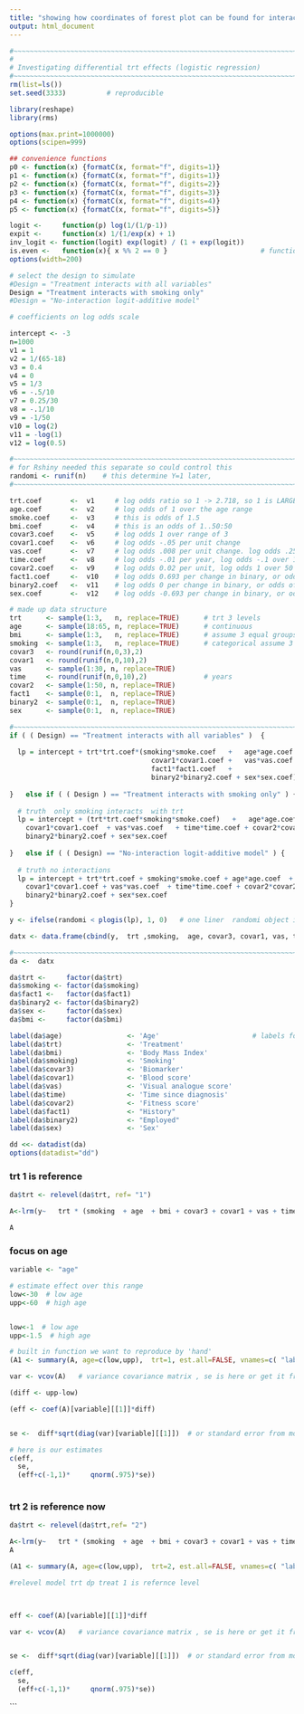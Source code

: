 ```yaml
---
title: "showing how coordinates of forest plot can be found for interaction model, scaling the regression coef and se and duplicating rms anova"
output: html_document
---
```


```r
 



#~~~~~~~~~~~~~~~~~~~~~~~~~~~~~~~~~~~~~~~~~~~~~~~~~~~~~~~~~~~~~~~~~~~~~~~~~~~~~~~~~~~~~~~
#  
# Investigating differential trt effects (logistic regression)
#~~~~~~~~~~~~~~~~~~~~~~~~~~~~~~~~~~~~~~~~~~~~~~~~~~~~~~~~~~~~~~~~~~~~~~~~~~~~~~~~~~~~~~~
rm(list=ls())   
set.seed(3333)          # reproducible

library(reshape)
library(rms)

options(max.print=1000000)    
options(scipen=999)

## convenience functions
p0 <- function(x) {formatC(x, format="f", digits=1)}
p1 <- function(x) {formatC(x, format="f", digits=1)}
p2 <- function(x) {formatC(x, format="f", digits=2)}
p3 <- function(x) {formatC(x, format="f", digits=3)}
p4 <- function(x) {formatC(x, format="f", digits=4)}
p5 <- function(x) {formatC(x, format="f", digits=5)}

logit <-     function(p) log(1/(1/p-1))
expit <-     function(x) 1/(1/exp(x) + 1)
inv_logit <- function(logit) exp(logit) / (1 + exp(logit))
is.even <-   function(x){ x %% 2 == 0 }                       # function to id. odd maybe useful
options(width=200)

# select the design to simulate
#Design = "Treatment interacts with all variables" 
Design = "Treatment interacts with smoking only" 
#Design = "No-interaction logit-additive model"

# coefficients on log odds scale

intercept <- -3
n=1000
v1 = 1
v2 = 1/(65-18)
v3 = 0.4
v4 = 0
v5 = 1/3
v6 = -.5/10
v7 = 0.25/30
v8 = -.1/10
v9 = -1/50
v10 = log(2)
v11 = -log(1)
v12 = log(0.5)

#~~~~~~~~~~~~~~~~~~~~~~~~~~~~~~~~~~~~~~~~~~~~~~~~~~~~~~~~~~~~~~~~~~~~~~~~~~~~~~~~~
# for Rshiny needed this separate so could control this
randomi <- runif(n)    # this determine Y=1 later, 
#~~~~~~~~~~~~~~~~~~~~~~~~~~~~~~~~~~~~~~~~~~~~~~~~~~~~~~~~~~~~~~~~~~~~~~~~~~~~~~~~~

trt.coef       <-  v1     # log odds ratio so 1 -> 2.718, so 1 is LARGE
age.coef       <-  v2     # log odds of 1 over the age range
smoke.coef     <-  v3     # this is odds of 1.5
bmi.coef       <-  v4     # this is an odds of 1..50:50
covar3.coef    <-  v5     # log odds 1 over range of 3
covar1.coef    <-  v6     # log odds -.05 per unit change
vas.coef       <-  v7     # log odds .008 per unit change. log odds .25 over 30 units odds 1.27
time.coef      <-  v8     # log odds -.01 per year, log odds -.1 over 10 years or odds .90
covar2.coef    <-  v9     # log odds 0.02 per unit, log odds 1 over 50 units or odds 2.7
fact1.coef     <-  v10    # log odds 0.693 per change in binary, or odds of 2   
binary2.coef   <-  v11    # log odds 0 per change in binary, or odds of 1  
sex.coef       <-  v12    # log odds -0.693 per change in binary, or odds of .5  

# made up data structure 
trt      <- sample(1:3,   n, replace=TRUE)      # trt 3 levels
age      <- sample(18:65, n, replace=TRUE)      # continuous
bmi      <- sample(1:3,   n, replace=TRUE)      # assume 3 equal groups
smoking  <- sample(1:3,   n, replace=TRUE)      # categorical assume 3 equal groups
covar3   <- round(runif(n,0,3),2)
covar1   <- round(runif(n,0,10),2)
vas      <- sample(1:30, n, replace=TRUE)
time     <- round(runif(n,0,10),2)              # years
covar2   <- sample(1:50, n, replace=TRUE)
fact1    <- sample(0:1,  n, replace=TRUE)
binary2  <- sample(0:1,  n, replace=TRUE)
sex      <- sample(0:1,  n, replace=TRUE)

#~~~~~~~~~~~~~~~~~~~~~~~~~~~~~~~~~~~~~~~~~~~~~~~~~~~~~~~~~~~~~~~~~~~~~~~~~~~~~~~~~~~~~~~~~~~~~~~~~~~~~~~~~~~~~~~~~~~~~~~~~~~~linear predictor
if ( ( Design) == "Treatment interacts with all variables" )  {
  
  lp = intercept + trt*trt.coef*(smoking*smoke.coef   +   age*age.coef  + bmi*bmi.coef   + covar3*covar3.coef +
                                   covar1*covar1.coef +   vas*vas.coef  + time*time.coef + covar2*covar2.coef +
                                   fact1*fact1.coef   +
                                   binary2*binary2.coef + sex*sex.coef) 
  
}   else if ( ( Design ) == "Treatment interacts with smoking only" ) {    
  
  # truth  only smoking interacts  with trt
  lp = intercept + (trt*trt.coef*smoking*smoke.coef)   +   age*age.coef   + bmi*bmi.coef + covar3*covar3.coef +
    covar1*covar1.coef  + vas*vas.coef   + time*time.coef + covar2*covar2.coef + fact1*fact1.coef +
    binary2*binary2.coef + sex*sex.coef
  
}   else if ( ( Design) == "No-interaction logit-additive model" ) {  
  
  # truth no interactions
  lp = intercept + trt*trt.coef + smoking*smoke.coef + age*age.coef  + bmi*bmi.coef  + covar3*covar3.coef  +
    covar1*covar1.coef + vas*vas.coef  + time*time.coef + covar2*covar2.coef + fact1*fact1.coef +
    binary2*binary2.coef + sex*sex.coef
}

y <- ifelse(randomi < plogis(lp), 1, 0)   # one liner  randomi object is necessary for R shiny only

datx <- data.frame(cbind(y,  trt ,smoking,  age, covar3, covar1, vas, time, covar2, fact1, binary2, sex, bmi))

#~~~~~~~~~~~~~~~~~~~~~~~~~~~~~~~~~~~~~~~~~~~~~~~~~~~~~~~~~~~~~~~~~~~~~~~~~~~~~~~
da <-  datx 

da$trt <-     factor(da$trt)
da$smoking <- factor(da$smoking)
da$fact1 <-   factor(da$fact1)
da$binary2 <- factor(da$binary2)
da$sex <-     factor(da$sex)
da$bmi <-     factor(da$bmi)

label(da$age)                <- 'Age'                       # labels for forest plots
label(da$trt)                <- 'Treatment'
label(da$bmi)                <- 'Body Mass Index'
label(da$smoking)            <- 'Smoking'
label(da$covar3)             <- 'Biomarker'
label(da$covar1)             <- 'Blood score'
label(da$vas)                <- 'Visual analogue score'
label(da$time)               <- 'Time since diagnosis'
label(da$covar2)             <- 'Fitness score'
label(da$fact1)              <- "History"
label(da$binary2)            <- "Employed"
label(da$sex)                <- 'Sex'

dd <<- datadist(da)
options(datadist="dd")

```

### trt 1 is reference

```r

da$trt <- relevel(da$trt, ref= "1")

A<-lrm(y~   trt * (smoking  + age  + bmi + covar3 + covar1 + vas + time + covar2 + fact1 + binary2 +sex),da, y=TRUE ,x=TRUE)  # all interact with trt

A

```

### focus on age

```r


variable <- "age"

# estimate effect over this range
low<-30  # low age
upp<-60  # high age


low<-1  # low age
upp<-1.5  # high age

# built in function we want to reproduce by 'hand'
(A1 <- summary(A, age=c(low,upp),  trt=1, est.all=FALSE, vnames=c( "labels"))) 

var <- vcov(A)   # variance covariance matrix , se is here or get it from regression table

(diff <- upp-low)

(eff <- coef(A)[variable][[1]]*diff)


se <-  diff*sqrt(diag(var)[variable][[1]])  # or standard error from model  sqrt covariance , or Se from reg table

# here is our estimates
c(eff,
  se,
  (eff+c(-1,1)*     qnorm(.975)*se))
 
```

### trt 2 is reference now

```r

da$trt <- relevel(da$trt,ref= "2")

A<-lrm(y~   trt * (smoking  + age  + bmi + covar3 + covar1 + vas + time + covar2 + fact1 + binary2 +sex),da, y=TRUE ,x=TRUE)  # all interact with trt
A

(A1 <- summary(A, age=c(low,upp),  trt=2, est.all=FALSE, vnames=c( "labels")))

#relevel model trt dp treat 1 is refernce level
 


eff <- coef(A)[variable][[1]]*diff

var <- vcov(A)   # variance covariance matrix , se is here or get it from regression table


se <-  diff*sqrt(diag(var)[variable][[1]])  # or standard error from model   # sqrt covariance , or Se from reg table

c(eff,
  se,
  (eff+c(-1,1)*     qnorm(.975)*se))


```












```

 